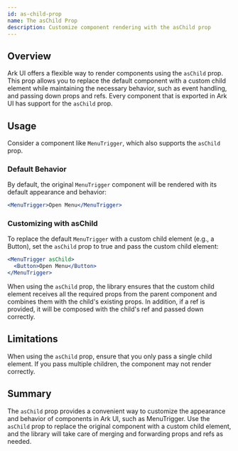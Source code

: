 ```yaml
---
id: as-child-prop
name: The asChild Prop
description: Customize component rendering with the asChild prop
---
```


## Overview

Ark UI offers a flexible way to render components using the `asChild` prop. This
prop allows you to replace the default component with a custom child element
while maintaining the necessary behavior, such as event handling, and passing
down props and refs. Every component that is exported in Ark UI has support for
the `asChild` prop.

## Usage

Consider a component like `MenuTrigger`, which also supports the `asChild` prop.

### Default Behavior

By default, the original `MenuTrigger` component will be rendered with its
default appearance and behavior:

```jsx
<MenuTrigger>Open Menu</MenuTrigger>
```

### Customizing with asChild

To replace the default `MenuTrigger` with a custom child element (e.g., a
Button), set the `asChild` prop to true and pass the custom child element:

```jsx
<MenuTrigger asChild>
  <Button>Open Menu</Button>
</MenuTrigger>
```

When using the `asChild` prop, the library ensures that the custom child element
receives all the required props from the parent component and combines them with
the child's existing props. In addition, if a ref is provided, it will be
composed with the child's ref and passed down correctly.

## Limitations

When using the `asChild` prop, ensure that you only pass a single child element.
If you pass multiple children, the component may not render correctly.

## Summary

The `asChild` prop provides a convenient way to customize the appearance and
behavior of components in Ark UI, such as MenuTrigger. Use the `asChild` prop to
replace the original component with a custom child element, and the library will
take care of merging and forwarding props and refs as needed.
